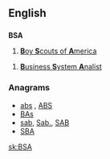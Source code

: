 ==English==

==={{initialism-old|en}}===
'''BSA'''

# [[w:Boy Scouts of America|'''B'''oy '''S'''couts of '''A'''merica]]

# [[w:Business System Analist|'''B'''usiness '''S'''ystem '''A'''nalist]]

===Anagrams===
* [[abs#English|abs]] , [[ABS#English|ABS]]
* [[BAs#English|BAs]]
* [[sab#English|sab]], [[Sab.#English|Sab.]], [[SAB#English|SAB]]
* [[SBA#English|SBA]]

[[sk:BSA]]